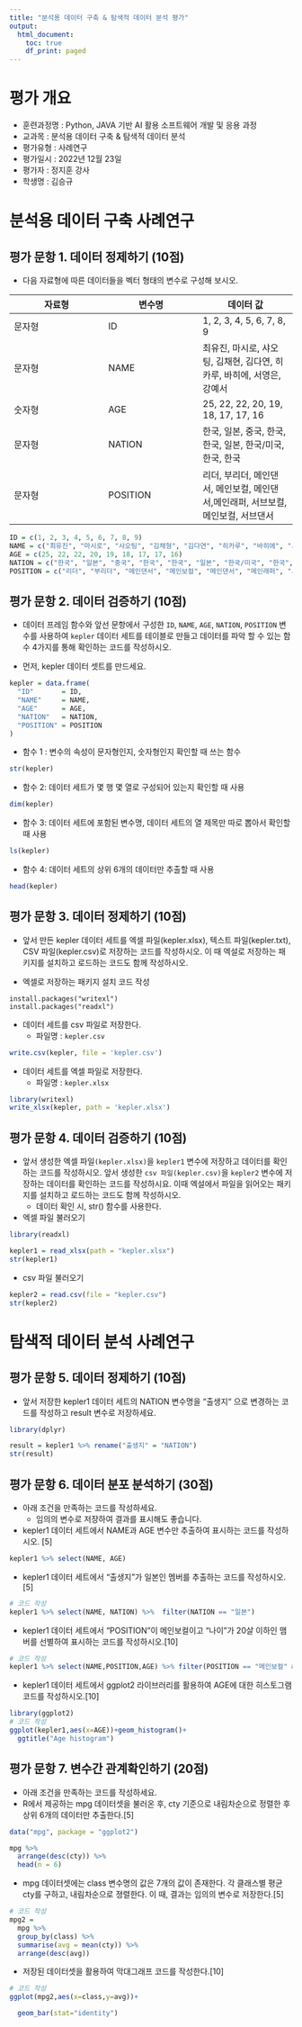 ```yaml
---
title: "분석용 데이터 구축 & 탐색적 데이터 분석 평가"
output:
  html_document:
    toc: true
    df_print: paged
---
```


# 평가 개요
- 훈련과정명 : Python, JAVA 기반 AI 활용 소프트웨어 개발 및 응용 과정 
- 교과목 : 분석용 데이터 구축 & 탐색적 데이터 분석
- 평가유형 : 사례연구
- 평가일시 : 2022년 12월 23일
- 평가자 : 정지훈 강사
- 학생명 : 김승규


# 분석용 데이터 구축 사례연구

## 평가 문항 1. 데이터 정제하기 (10점)

- 다음 자료형에 따른 데이터들을 벡터 형태의 변수로 구성해 보시오. 

| 자료형 | 변수명  |  데이터 값 |
|---|---|---|
| 문자형  |  ID | 1, 2, 3, 4, 5, 6, 7, 8, 9 |
| 문자형  | NAME | 최유진, 마시로, 샤오팅, 김채현, 김다연, 히카루, 바히에, 서영은, 강예서 |
| 숫자형 | AGE   | 25, 22, 22, 20, 19, 18, 17, 17, 16 |
| 문자형 | NATION  | 한국, 일본, 중국, 한국, 한국, 일본, 한국/미국, 한국, 한국  |
| 문자형 | POSITION | 리더, 부리더, 메인댄서, 메인보컬, 메인댄서,메인래퍼, 서브보컬, 메인보컬, 서브댄서 |
```r
ID = c(1, 2, 3, 4, 5, 6, 7, 8, 9)
NAME = c("최유진", "마시로", "샤오팅", "김채형", "김다연", "히카루", "바히에", "서영은", "강예서")
AGE = c(25, 22, 22, 20, 19, 18, 17, 17, 16)
NATION = c("한국", "일본", "중국", "한국", "한국", "일본", "한국/미국", "한국", "한국")
POSITION = c("리더", "부리더", "메인댄서", "메인보컬", "메인댄서", "메인래퍼", "서브보컬", "메인보컬", "서브댄서")
```

## 평가 문항 2. 데이터 검증하기 (10점)
- 데이터 프레임 함수와 앞선 문항에서 구성한 `ID`, `NAME`, `AGE`, `NATION`, `POSITION` 변수를 사용하여 `kepler` 데이터 세트를 테이블로 만들고 데이터를 파악 할 수 있는 함수 4가지를 통해 확인하는 코드를 작성하시오.

- 먼저, kepler 데이터 셋트를 만드세요. 
```r
kepler = data.frame(
  "ID"       = ID, 
  "NAME"     = NAME, 
  "AGE"      = AGE, 
  "NATION"   = NATION, 
  "POSITION" = POSITION
)
```

- 함수 1 : 변수의 속성이 문자형인지, 숫자형인지 확인할 때 쓰는 함수
```r
str(kepler)
```

- 함수 2: 데이터 세트가 몇 행 몇 열로 구성되어 있는지 확인할 때 사용
```r
dim(kepler)
```

- 함수 3: 데이터 세트에 포함된 변수명, 데이터 세트의 열 제목만 따로 뽑아서 확인할 때 사용
```r
ls(kepler)
```

- 함수 4: 데이터 세트의 상위 6개의 데이터만 추출할 때 사용
```r
head(kepler)
```

## 평가 문항 3. 데이터 정제하기 (10점)
- 앞서 만든 kepler 데이터 세트를 엑셀 파일(kepler.xlsx), 텍스트 파일(kepler.txt), CSV 파일(kepler.csv)로 저장하는 코드를 작성하시오. 이 때 엑설로 저장하는 패키지를 설치하고 로드하는 코드도 함께 작성하시오.

- 엑셀로 저장하는 패키지 설치 코드 작성

```
install.packages("writexl")
install.packages("readxl")
```
- 데이터 세트를 csv 파일로 저장한다. 
  + 파일명 : `kepler.csv`
  
```r
write.csv(kepler, file = 'kepler.csv')
```

- 데이터 세트를 엑셀 파일로 저장한다. 
  + 파일명 : `kepler.xlsx`

```r
library(writexl)
write_xlsx(kepler, path = 'kepler.xlsx')
```

## 평가 문항 4. 데이터 검증하기 (10점)
- 앞서 생성한 엑셀 파일`(kepler.xlsx)`을 `kepler1` 변수에 저장하고 데이터를 확인하는 코드를 작성하시오. 앞서 생성한 `csv 파일(kepler.csv)`을 `kepler2` 변수에 저장하는 데이터를 확인하는 코드를 작성하시요. 이때 엑설에서 파일을 읽어오는 패키지를 설치하고 로드하는 코드도 함께 작성하시오.
  + 데이터 확인 시, str() 함수를 사용한다. 

- 엑셀 파일 불러오기

```r
library(readxl)

kepler1 = read_xlsx(path = "kepler.xlsx")
str(kepler1)
```

- csv 파일 불러오기

```r
kepler2 = read.csv(file = "kepler.csv")
str(kepler2)
```
# 탐색적 데이터 분석 사례연구

## 평가 문항 5. 데이터 정제하기 (10점)
- 앞서 저장한 kepler1 데이터 세트의 NATION 변수명을 "출생지“ 으로 변경하는 코드를 작성하고 result 변수로 저장하세요. 

```r
library(dplyr)

result = kepler1 %>% rename("출생지" = "NATION")
str(result)
```
## 평가 문항 6. 데이터 분포 분석하기 (30점)
- 아래 조건을 만족하는 코드를 작성하세요. 
  + 임의의 변수로 저장하여 결과를 표시해도 좋습니다. 
  
- kepler1 데이터 세트에서 NAME과 AGE 변수만 추출하여 표시하는 코드를 작성하시오. [5]
```r
kepler1 %>% select(NAME, AGE)
```

- kepler1 데이터 세트에서 “출생지”가 일본인 멤버를 추출하는 코드를 작성하시오.[5] 

```r
# 코드 작성
kepler1 %>% select(NAME, NATION) %>%  filter(NATION == "일본")
```

- kepler1 데이터 세트에서 “POSITION”이 메인보컬이고 “나이”가 20살 이하인 맴버를 선별하여 표시하는 코드를 작성하시오.[10]
```r
# 코드 작성
kepler1 %>% select(NAME,POSITION,AGE) %>% filter(POSITION == "메인보컬" & AGE <= 20)
```

- kepler1 데이터 세트에서 ggplot2 라이브러리를 활용하여 AGE에 대한 히스토그램 코드를 작성하시오.[10]

```r
library(ggplot2)
# 코드 작성
ggplot(kepler1,aes(x=AGE))+geom_histogram()+
  ggtitle("Age histogram")
```




## 평가 문항 7. 변수간 관계확인하기 (20점)
- 아래 조건을 만족하는 코드를 작성하세요. 
- R에서 제공하는 mpg 데이터셋을 불러온 후, cty 기준으로 내림차순으로 정렬한 후 상위 6개의 데이터만 추출한다.[5]

```r
data("mpg", package = "ggplot2")

mpg %>% 
  arrange(desc(cty)) %>% 
  head(n = 6)
```

-  mpg 데이터셋에는 class 변수명의 값은 7개의 값이 존재한다. 각 클래스별 평균 cty를 구하고, 내림차순으로 졍렬한다. 이 때, 결과는 임의의 변수로 저장한다.[5]
```r
# 코드 작성
mpg2 = 
  mpg %>%
  group_by(class) %>%
  summarise(avg = mean(cty)) %>%
  arrange(desc(avg))

```

- 저장된 데이터셋을 활용하여 막대그래프 코드를 작성한다.[10]
```r
# 코드 작성
ggplot(mpg2,aes(x=class,y=avg))+

  geom_bar(stat="identity")
```
